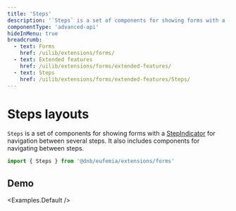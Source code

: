 ```yaml
---
title: 'Steps'
description: '`Steps` is a set of components for showing forms with a [StepIndicator](/uilib/components/step-indicator/) for navigation between several steps. It also includes components for navigating between steps.'
componentType: 'advanced-api'
hideInMenu: true
breadcrumb:
  - text: Forms
    href: /uilib/extensions/forms/
  - text: Extended features
    href: /uilib/extensions/forms/extended-features/
  - text: Steps
    href: /uilib/extensions/forms/extended-features/Steps/
---
```



# Steps layouts

`Steps` is a set of components for showing forms with a [StepIndicator](/uilib/components/step-indicator/) for navigation between several steps. It also includes components for navigating between steps.

```jsx
import { Steps } from '@dnb/eufemia/extensions/forms'
```

<ListStepsLayoutComponents />

## Demo

<Examples.Default />
